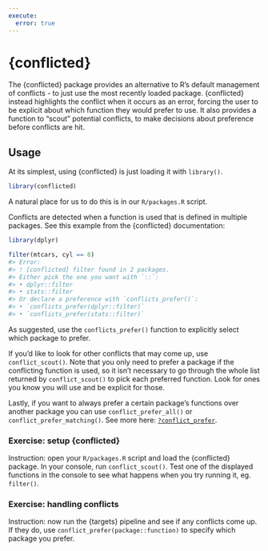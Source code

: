 ```yaml
---
execute: 
  error: true
---
```


# {conflicted}

The {conflicted} package provides an alternative to R's default management of conflicts - to just use the most recently loaded package. {conflicted} instead highlights the conflict when it occurs as an error, forcing the user to be explicit about which function they would prefer to use. It also provides a function to "scout" potential conflicts, to make decisions about preference before conflicts are hit. 

## Usage

At its simplest, using {conflicted} is just loading it with `library()`. 

```r
library(conflicted)
```

A natural place for us to do this is in our `R/packages.R` script. 

Conflicts are detected when a function is used that is defined in multiple packages. See this example from the {conflicted} documentation:

```r
library(dplyr)

filter(mtcars, cyl == 8)
#> Error:
#> ! [conflicted] filter found in 2 packages.
#> Either pick the one you want with `::`:
#> • dplyr::filter
#> • stats::filter
#> Or declare a preference with `conflicts_prefer()`:
#> • `conflicts_prefer(dplyr::filter)`
#> • `conflicts_prefer(stats::filter)`
```

As suggested, use the `conflicts_prefer()` function to explicitly select which package to prefer. 

If you'd like to look for other conflicts that may come up, use `conflict_scout()`. Note that you only need to prefer a package if the conflicting function is used, so it isn't necessary to go through the whole list returned by `conflict_scout()` to pick each preferred function. Look for ones you know you will use and be explicit for those. 

Lastly, if you want to always prefer a certain package's functions over another package you can use `conflict_prefer_all()` or `conflict_prefer_matching()`. See more here: [`?conflict_prefer`](https://conflicted.r-lib.org/reference/conflict_prefer.html). 

### Exercise: setup {conflicted} 

Instruction: open your `R/packages.R` script and load the {conflicted} package. In your console, run `conflict_scout()`. Test one of the displayed functions in the console to see what happens when you try running it, eg. `filter()`. 

### Exercise: handling conflicts

Instruction: now run the {targets} pipeline and see if any conflicts come up. If they do, use `conflict_prefer(package::function)` to specify which package you prefer. 


